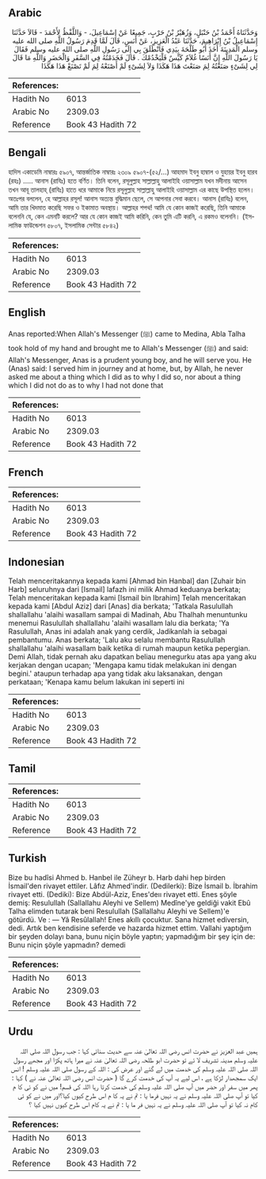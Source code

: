 ## Arabic


<div dir="rtl" lang="ar" style={{fontSize:'larger',backgroundColor:'#f8f9fa',padding:20}}>
وَحَدَّثَنَاهُ أَحْمَدُ بْنُ حَنْبَلٍ، وَزُهَيْرُ بْنُ حَرْبٍ، جَمِيعًا عَنْ إِسْمَاعِيلَ، - وَاللَّفْظُ لأَحْمَدَ - قَالاَ حَدَّثَنَا إِسْمَاعِيلُ بْنُ إِبْرَاهِيمَ، حَدَّثَنَا عَبْدُ الْعَزِيزِ، عَنْ أَنَسٍ، قَالَ لَمَّا قَدِمَ رَسُولُ اللَّهِ صلى الله عليه وسلم الْمَدِينَةَ أَخَذَ أَبُو طَلْحَةَ بِيَدِي فَانْطَلَقَ بِي إِلَى رَسُولِ اللَّهِ صلى الله عليه وسلم فَقَالَ يَا رَسُولَ اللَّهِ إِنَّ أَنَسًا غُلاَمٌ كَيِّسٌ فَلْيَخْدُمْكَ ‏.‏ قَالَ فَخَدَمْتُهُ فِي السَّفَرِ وَالْحَضَرِ وَاللَّهِ مَا قَالَ لِي لِشَىْءٍ صَنَعْتُهُ لِمَ صَنَعْتَ هَذَا هَكَذَا وَلاَ لِشَىْءٍ لَمْ أَصْنَعْهُ لِمَ لَمْ تَصْنَعْ هَذَا هَكَذَا
</div>
<div style={{backgroundColor:'#f8f9fa',padding:20, marginBottom: 10}}><table> <thead> <tr> <th>References:</th> <th></th> </tr> </thead> <tbody><tr><td>Hadith No</td><td>6013</td></tr><tr><td>Arabic No</td><td>2309.03</td></tr><tr><td>Reference</td><td>Book 43 Hadith 72</td></tr></tbody></table></div>

## Bengali


<div dir="ltr" lang="bn" style={{fontSize:'larger',backgroundColor:'#f8f9fa',padding:20}}>
হাদিস একাডেমি নাম্বারঃ ৫৯০৭, আন্তর্জাতিক নাম্বারঃ ২৩০৯ ৫৯০৭-(৫২/...) আহমাদ ইবনু হাম্বাল ও যুহায়র ইবনু হারব (রহঃ) ..... আনাস (রাযিঃ) হতে বর্ণিত। তিনি বলেন, রসূলুল্লাহ সাল্লাল্লাহু আলাইহি ওয়াসাল্লাম যখন মদীনায় আসেন তখন আবূ তালহাহ্ (রাযিঃ) হাতে ধরে আমাকে নিয়ে রসূলুল্লাহ সাল্লাল্লাহু আলাইহি ওয়াসাল্লাম এর কাছে উপস্থিত হলেন। অতঃপর বললেন, হে আল্লাহর রসূল! আনাস অত্যন্ত বুদ্ধিমান ছেলে, সে আপনার সেবা করবে। আনাস (রাযিঃ) বলেন, আমি তার খিদমাত করেছি সফর ও ইকামাত অবস্থায়। আল্লাহর শপথ! আমি যে কোন কাজই করেছি, তিনি আমাকে বলেননি যে, কেন এমনটি করলে? আর যে কোন কাজই আমি করিনি, কেন তুমি এটি করনি, এ রকমও বলেননি। (ইসলামিক ফাউন্ডেশন ৫৮০৭, ইসলামিক সেন্টার ৫৮৪২)
</div>
<div style={{backgroundColor:'#f8f9fa',padding:20, marginBottom: 10}}><table> <thead> <tr> <th>References:</th> <th></th> </tr> </thead> <tbody><tr><td>Hadith No</td><td>6013</td></tr><tr><td>Arabic No</td><td>2309.03</td></tr><tr><td>Reference</td><td>Book 43 Hadith 72</td></tr></tbody></table></div>

## English


<div dir="ltr" lang="en" style={{fontSize:'larger',backgroundColor:'#f8f9fa',padding:20}}>
Anas reported:When Allah's Messenger (ﷺ) came to Medina, Abla Talha took hold of my hand and brought me to Allah's Messenger (ﷺ) and said: Allah's Messenger, Anas is a prudent young boy, and he will serve you. He (Anas) said: I served him in journey and at home, but, by Allah, he never asked me about a thing which I did as to why I did so, nor about a thing which I did not do as to why I had not done that
</div>
<div style={{backgroundColor:'#f8f9fa',padding:20, marginBottom: 10}}><table> <thead> <tr> <th>References:</th> <th></th> </tr> </thead> <tbody><tr><td>Hadith No</td><td>6013</td></tr><tr><td>Arabic No</td><td>2309.03</td></tr><tr><td>Reference</td><td>Book 43 Hadith 72</td></tr></tbody></table></div>

## French


<div dir="ltr" lang="fr" style={{fontSize:'larger',backgroundColor:'#f8f9fa',padding:20}}>

</div>
<div style={{backgroundColor:'#f8f9fa',padding:20, marginBottom: 10}}><table> <thead> <tr> <th>References:</th> <th></th> </tr> </thead> <tbody><tr><td>Hadith No</td><td>6013</td></tr><tr><td>Arabic No</td><td>2309.03</td></tr><tr><td>Reference</td><td>Book 43 Hadith 72</td></tr></tbody></table></div>

## Indonesian


<div dir="ltr" lang="id" style={{fontSize:'larger',backgroundColor:'#f8f9fa',padding:20}}>
Telah menceritakannya kepada kami [Ahmad bin Hanbal] dan [Zuhair bin Harb] seluruhnya dari [Ismail] lafazh ini milik Ahmad keduanya berkata; Telah menceritakan kepada kami [Ismail bin Ibrahim] Telah menceritakan kepada kami [Abdul Aziz] dari [Anas] dia berkata; 'Tatkala Rasulullah shallallahu 'alaihi wasallam sampai di Madinah, Abu Thalhah menuntunku menemui Rasulullah shallallahu 'alaihi wasallam lalu dia berkata; 'Ya Rasulullah, Anas ini adalah anak yang cerdik, Jadikanlah ia sebagai pembantumu. Anas berkata; 'Lalu aku selalu membantu Rasulullah shallallahu 'alaihi wasallam baik ketika di rumah maupun ketika pepergian. Demi Allah, tidak pernah aku dapatkan beliau menegurku atas apa yang aku kerjakan dengan ucapan; 'Mengapa kamu tidak melakukan ini dengan begini.' ataupun terhadap apa yang tidak aku laksanakan, dengan perkataan; 'Kenapa kamu belum lakukan ini seperti ini
</div>
<div style={{backgroundColor:'#f8f9fa',padding:20, marginBottom: 10}}><table> <thead> <tr> <th>References:</th> <th></th> </tr> </thead> <tbody><tr><td>Hadith No</td><td>6013</td></tr><tr><td>Arabic No</td><td>2309.03</td></tr><tr><td>Reference</td><td>Book 43 Hadith 72</td></tr></tbody></table></div>

## Tamil


<div dir="ltr" lang="ta" style={{fontSize:'larger',backgroundColor:'#f8f9fa',padding:20}}>

</div>
<div style={{backgroundColor:'#f8f9fa',padding:20, marginBottom: 10}}><table> <thead> <tr> <th>References:</th> <th></th> </tr> </thead> <tbody><tr><td>Hadith No</td><td>6013</td></tr><tr><td>Arabic No</td><td>2309.03</td></tr><tr><td>Reference</td><td>Book 43 Hadith 72</td></tr></tbody></table></div>

## Turkish


<div dir="ltr" lang="tr" style={{fontSize:'larger',backgroundColor:'#f8f9fa',padding:20}}>
Bize bu hadîsi Ahmed b. Hanbel ile Züheyr b. Harb dahi hep birden İsmail'den rivayet ettiler. Lâfız Ahmed'indir. (Dedilerki): Bize İsmail b. İbrahim rivayet etti. (Dediki): Bize Abdül-Aziz, Enes'deıı rivayet etti. Enes şöyle demiş: Resulullah (Sallallahu Aleyhi ve Sellem) Medîne'ye geldiği vakit Ebû Talha elimden tutarak beni Resulullah (Sallallahu Aleyhi ve Sellem)'e götürdü. Ve : — Yâ Resûlallah! Enes akıllı çocuktur. Sana hizmet ediversin, dedi. Artık ben kendisine seferde ve hazarda hizmet ettim. Vallahi yaptığım bir şeyden dolayı bana, bunu niçin böyle yaptın; yapmadığım bir şey için de: Bunu niçin şöyle yapmadın? demedi
</div>
<div style={{backgroundColor:'#f8f9fa',padding:20, marginBottom: 10}}><table> <thead> <tr> <th>References:</th> <th></th> </tr> </thead> <tbody><tr><td>Hadith No</td><td>6013</td></tr><tr><td>Arabic No</td><td>2309.03</td></tr><tr><td>Reference</td><td>Book 43 Hadith 72</td></tr></tbody></table></div>

## Urdu


<div dir="rtl" lang="ur" style={{fontSize:'larger',backgroundColor:'#f8f9fa',padding:20}}>
ہمیں عبد العزیز نے حضرت انس رضی اللہ تعالیٰ عنہ سے حدیث سنائی کہا : جب رسول اللہ صلی اللہ علیہ وسلم مدینہ تشریف لا ئے تو حضرت ابو طلحہ رضی اللہ تعالیٰ عنہ نے میرا ہاتھ پکڑا اور مجھے رسول اللہ صلی اللہ علیہ وسلم کی خدمت میں لے گئے اور عرض کی : اللہ کے رسول صلی اللہ علیہ وسلم ! انس ایک سمجھدار لڑکا ہے ، اس لیے یہ آپ کی خدمت کرے گا ( حضرت انس رضی اللہ تعالیٰ عنہ نے ) کہا : پھر میں سفر اور حضر میں آپ صلی اللہ علیہ وسلم کی خدمت کرتا رہا اللہ کی قسم! میں نے کو ئی کا م کیا تو آپ صلی اللہ علیہ وسلم نے یہ نہیں فرما یا : تم نے یہ کا م اس طرح کیوں کیا؟اور میں نے کو ئی کام نہ کیا تو آپ صلی اللہ علیہ وسلم نے یہ نہیں فر ما یا : تم نے یہ کام اس طرح کیوں نہیں کیا ؟
</div>
<div style={{backgroundColor:'#f8f9fa',padding:20, marginBottom: 10}}><table> <thead> <tr> <th>References:</th> <th></th> </tr> </thead> <tbody><tr><td>Hadith No</td><td>6013</td></tr><tr><td>Arabic No</td><td>2309.03</td></tr><tr><td>Reference</td><td>Book 43 Hadith 72</td></tr></tbody></table></div>